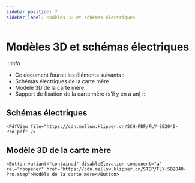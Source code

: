 ```yaml
---
sidebar_position: 7
sidebar_label: Modèles 3D et schémas électriques
---
```


# Modèles 3D et schémas électriques

:::info
* Ce document fournit les éléments suivants :
* Schémas électriques de la carte mère
* Modèle 3D de la carte mère
* Support de fixation de la carte mère (s'il y en a un)
:::

## Schémas électriques

    <PdfView file="https://cdn.mellow.klipper.cn/SCH-PDF/FLY-SB2040-Pro.pdf" />


## Modèle 3D de la carte mère

    <Button variant="contained" disableElevation component="a" rel="noopener" href="https://cdn.mellow.klipper.cn/STEP/FLY-SB2040-Pro.step">Modèle de la carte mère</Button>
